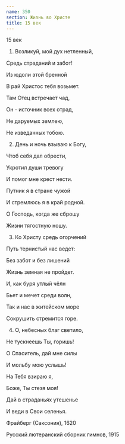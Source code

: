 ```yaml
---
name: 350
section: Жизнь во Христе
title: 15 век
---
```

15 век


1. Возликуй, мой дух нетленный,

Средь страданий и забот!

Из юдоли этой бренной

В рай Христос тебя возьмет.

Там Отец встречает чад,

Он - источник всех отрад,

Не даруемых землею,

Не изведанных тобою.


2. День и ночь взываю к Богу,

Чтоб себя дал обрести,

Укротил души тревогу

И помог мне крест нести.

Путник я в стране чужой

И стремлюсь я в край родной.

О Господь, когда же сброшу

Жизни тягостную ношу.


3. Ко Христу средь огорчений

Путь тернистый нас ведет:

Без забот и без лишений

Жизнь земная не пройдет.

И, как буря утлый чёлн

Бьет и мечет среди волн,

Так и нас в житейском море

Сокрушить стремится горе.


4. О, небесных благ светило,

Не тускнеешь Ты, горишь!

О Спаситель, дай мне силы

И мольбу мою услышь!

На Тебя взираю я,

Боже, Ты стезя моя!

Дай в страданьях утешенье

И веди в Свои селенья.


Фрайберг (Саксония), 1620

Русский лютеранский сборник гимнов, 1915